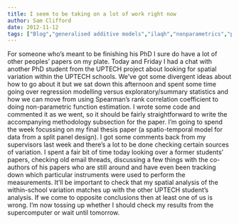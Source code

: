 ```yaml
---
title: I seem to be taking on a lot of work right now
author: Sam Clifford
date: 2012-11-12
tags: ["Blog","generalised additive models","ilaqh","nonparametrics","papers","programming","qut","statistics","uptech"]
---
```


For someone who's meant to be finishing his PhD I sure do have a lot of other peoples' papers on my plate. Today and Friday I had a chat with another PhD student from the UPTECH project about looking for spatial variation within the UPTECH schools. We've got some divergent ideas about how to go about it but we sat down this afternoon and spent some time going over regression modelling versus exploratory/summary statistics and how we can move from using Spearman's rank correlation coefficient to doing non-parametric function estimation. I wrote some code and commented it as we went, so it should be fairly straightforward to write the accompanying methodology subsection for the paper. I'm going to spend the week focussing on my final thesis paper (a spatio-temporal model for data from a split panel design). I got some comments back from my supervisors last week and there's a lot to be done checking certain sources of variation. I spent a fair bit of time today looking over a former students' papers, checking old email threads, discussing a few things with the co-authors of his papers who are still around and have even been tracking down which particular instruments were used to perform the measurements. It'll be important to check that my spatial analysis of the within-school variation matches up with the other UPTECH student's analysis. If we come to opposite conclusions then at least one of us is wrong. I'm now tossing up whether I should check my results from the supercomputer or wait until tomorrow.